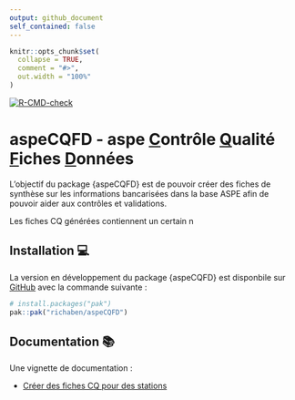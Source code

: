 ```yaml
---
output: github_document
self_contained: false
---
```


<!-- README.md is generated from README.Rmd. Please edit that file -->

```r
knitr::opts_chunk$set(
  collapse = TRUE,
  comment = "#>",
  out.width = "100%"
)
```

<!-- badges: start -->
[![R-CMD-check](https://github.com/richaben/aspeCQFD/actions/workflows/R-CMD-check.yaml/badge.svg)](https://github.com/richaben/aspeCQFD/actions/workflows/R-CMD-check.yaml)
<!-- badges: end -->

# aspeCQFD - aspe <ins>C</ins>ontrôle <ins>Q</ins>ualité <ins>F</ins>iches <ins>D</ins>onnées

L'objectif du package {aspeCQFD} est de pouvoir créer des fiches de synthèse sur les informations bancarisées dans la base ASPE afin de pouvoir aider aux contrôles et validations.

Les fiches CQ générées contiennent un certain n

## Installation 💻

La version en développement du package {aspeCQFD} est disponbile sur [GitHub](https://github.com/) avec la commande suivante :

``` r
# install.packages("pak")
pak::pak("richaben/aspeCQFD")
```

## Documentation 📚

Une vignette de documentation :

- [Créer des fiches CQ pour des stations](https://richaben.github.io/aspeCQFD/articles/creation-fiche-cq.html)

